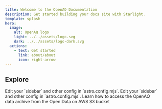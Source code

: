 ```yaml
---
title: Welcome to the OpenAQ Documentation
description: Get started building your docs site with Starlight.
template: splash
hero:
  image:
    alt: OpenAQ logo
    light: ../../assets/logo.svg
    dark: ../../assets/logo-dark.svg
  actions:
    - text: Get started
      link: about/about
      icon: right-arrow
---
```




## Explore

<CardGrid stagger>		
	<CustomCard title="Learn about the OpenAQ API" href="/using-the-api/introduction" icon="open-book">
		Edit your `sidebar` and other config in `astro.config.mjs`.
	</CustomCard>
	<CustomCard title="Read the OpenAQ API OpenAPI Spec" href="/api/" icon="seti:json">
		Edit your `sidebar` and other config in `astro.config.mjs`.
	</CustomCard>
	<CustomCard title="Open data on AWS" href="/aws/about" icon="seti:csv">
		Learn how to access the OpenAQ data archive from the Open Data on AWS S3 bucket
	</CustomCard>
</CardGrid>
